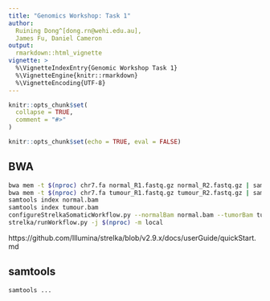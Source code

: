 ```yaml
---
title: "Genomics Workshop: Task 1"
author: 
  Ruining Dong^[dong.rn@wehi.edu.au], 
  James Fu, Daniel Cameron
output: 
  rmarkdown::html_vignette
vignette: >
  %\VignetteIndexEntry{Genomic Workshop Task 1}
  %\VignetteEngine{knitr::rmarkdown}
  %\VignetteEncoding{UTF-8}
---
```



```r
knitr::opts_chunk$set(
  collapse = TRUE,
  comment = "#>"
)
```

```r
knitr::opts_chunk$set(echo = TRUE, eval = FALSE)
```

## BWA

```bash
bwa mem -t $(nproc) chr7.fa normal_R1.fastq.gz normal_R2.fastq.gz | samtools sort -@ $(nproc) - > normal.bam
bwa mem -t $(nproc) chr7.fa tumour_R1.fastq.gz tumour_R2.fastq.gz | samtools sort -@ $(nproc) - > tumour.bam
samtools index normal.bam
samtools index tumour.bam
configureStrelkaSomaticWorkflow.py --normalBam normal.bam --tumorBam tumour.bam --referenceFasta chr7.fa --runDir strelka
strelka/runWorkflow.py -j $(nproc) -m local
```

https://github.com/Illumina/strelka/blob/v2.9.x/docs/userGuide/quickStart.md

## samtools

```bash
samtools ...
```





